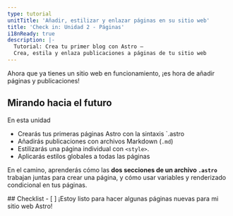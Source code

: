```yaml
---
type: tutorial
unitTitle: 'Añadir, estilizar y enlazar páginas en su sitio web'
title: 'Check in: Unidad 2 - Páginas'
i18nReady: true
description: |-
  Tutorial: Crea tu primer blog con Astro —
  Crea, estila y enlaza publicaciones a páginas de tu sitio web
---
```



Ahora que ya tienes un sitio web en funcionamiento, ¡es hora de añadir páginas y publicaciones!

## Mirando hacia el futuro

En esta unidad
- Crearás tus primeras páginas Astro con la sintaxis `.astro
- Añadirás publicaciones con archivos Markdown (`.md`)
- Estilizarás una página individual con `<style>`.
- Aplicarás estilos globales a todas las páginas

En el camino, aprenderás cómo las **dos secciones de un archivo `.astro`** trabajan juntas para crear una página, y cómo usar variables y renderizado condicional en tus páginas.

<Box icon="check-list">
## Checklist

<Checklist>
- [ ] ¡Estoy listo para hacer algunas páginas nuevas para mi sitio web Astro!
</Checklist>
</Box>